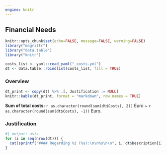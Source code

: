 ```yaml
---
engine: knitr
---
```


## Financial Needs

```r
knitr::opts_chunk$set(echo=FALSE, message=FALSE, warning=FALSE)
library("magrittr")
library("data.table")
library("knitr")
```

```r
costs_list <- yaml::read_yaml("_costs.yml")
dt <- data.table::rbindlist(costs_list, fill = TRUE)
```

### Overview

```r
dt_print <- copy(dt) %>% .[, Justification := NULL]
knitr::kable(dt_print, format = "markdown", row.names = TRUE)
```

**Sum of total costs:** `r as.character(round(sum(dt$Costs), 2))` Euro ~ `r as.character(round(sum(dt$Costs), -1))` Euro.

### Justification

```r
#| output: asis
for (i in seq(nrow(dt))) {
  cat(sprintf("#### Regarding %i (%s):\n\n%s\n\n", i, dt$Description[i], dt$Justification[i]))
}
```
